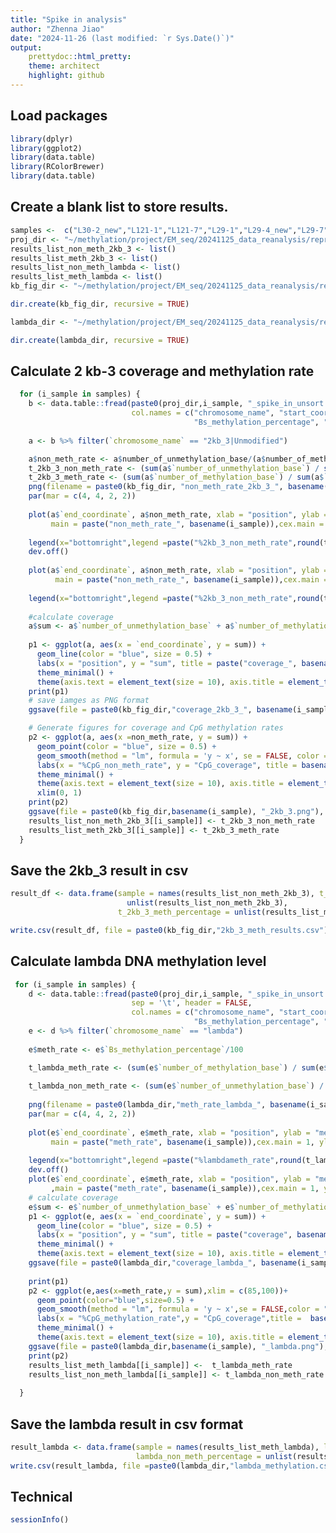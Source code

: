 ```yaml
---
title: "Spike in analysis"
author: "Zhenna Jiao"
date: "2024-11-26 (last modified: `r Sys.Date()`)"
output: 
    prettydoc::html_pretty:
    theme: architect
    highlight: github
---
```

## Load packages 

```r
library(dplyr)
library(ggplot2)
library(data.table)
library(RColorBrewer)
library(data.table)
```
## Create a blank list to store results.

```r
samples <-  c("L30-2_new","L121-1","L121-7","L29-1","L29-4_new","L29-7")
proj_dir <- "~/methylation/project/EM_seq/20241125_data_reanalysis/reprocessing/smaple_30x_data_202412/results/08_spikein_call_meth/"
results_list_non_meth_2kb_3 <- list()
results_list_meth_2kb_3 <- list()
results_list_non_meth_lambda <- list()
results_list_meth_lambda <- list()
kb_fig_dir <- "~/methylation/project/EM_seq/20241125_data_reanalysis/reprocessing/smaple_30x_data_202412/results/05_spikein_QC/fig_2kb_3/"

dir.create(kb_fig_dir, recursive = TRUE)

lambda_dir <- "~/methylation/project/EM_seq/20241125_data_reanalysis/reprocessing/smaple_30x_data_202412/results/05_spikein_QC/fig_lambda/"

dir.create(lambda_dir, recursive = TRUE)
```
## Calculate 2 kb-3 coverage and methylation rate

```r
  for (i_sample in samples) {
    b <- data.table::fread(paste0(proj_dir,i_sample, "_spike_in_unsort.bismark.cov.gz"), sep = '\t', header = FALSE, 
                           col.names = c("chromosome_name", "start_coordinate", "end_coordinate", 
                                         "Bs_methylation_percentage", "number_of_methylation_base", "number_of_unmethylation_base"))
    
    a <- b %>% filter(`chromosome_name` == "2kb_3|Unmodified")

    a$non_meth_rate <- a$number_of_unmethylation_base/(a$number_of_methylation_base+a$number_of_unmethylation_base)
    t_2kb_3_non_meth_rate <- (sum(a$`number_of_unmethylation_base`) / sum(a$`number_of_methylation_base` + a$number_of_unmethylation_base)) 
    t_2kb_3_meth_rate <- (sum(a$`number_of_methylation_base`) / sum(a$`number_of_unmethylation_base` + a$`number_of_methylation_base`)) 
    png(filename = paste0(kb_fig_dir, "non_meth_rate_2kb_3_", basename(i_sample), ".png"),width = 800, height = 600)
    par(mar = c(4, 4, 2, 2))
    
    plot(a$`end_coordinate`, a$non_meth_rate, xlab = "position", ylab = "non_meth_rate", type = "p",
         main = paste("non_meth_rate_", basename(i_sample)),cex.main = 1, ylim = c(0.1, 1),col="blue",cex=0.5)
    
    legend(x="bottomright",legend =paste("%2kb_3_non_meth_rate",round(t_2kb_3_non_meth_rate,2),"%\n"),bty = "n")
    dev.off()
    
    plot(a$`end_coordinate`, a$non_meth_rate, xlab = "position", ylab = "non_meth_rate", type = "p",
          main = paste("non_meth_rate_", basename(i_sample)),cex.main = 1, ylim = c(0.1, 1),col="blue",cex=0.5)
    
    legend(x="bottomright",legend =paste("%2kb_3_non_meth_rate",round(t_2kb_3_non_meth_rate,2),"%\n"),bty = "n")
    
    #calculate coverage
    a$sum <- a$`number_of_unmethylation_base` + a$`number_of_methylation_base`
    
    p1 <- ggplot(a, aes(x = `end_coordinate`, y = sum)) +
      geom_line(color = "blue", size = 0.5) +
      labs(x = "position", y = "sum", title = paste("coverage_", basename(i_sample))) +
      theme_minimal() + 
      theme(axis.text = element_text(size = 10), axis.title = element_text(size = 12))
    print(p1)
    # save iamges as PNG format
    ggsave(file = paste0(kb_fig_dir,"coverage_2kb_3_", basename(i_sample), ".png"),plot = p1, width = 6, height = 4)

    # Generate figures for coverage and CpG methylation rates 
    p2 <- ggplot(a, aes(x =non_meth_rate, y = sum)) +
      geom_point(color = "blue", size = 0.5) +
      geom_smooth(method = "lm", formula = 'y ~ x', se = FALSE, color = "red", span = 0.9) +
      labs(x = "%CpG_non_meth_rate", y = "CpG_coverage", title = basename(i_sample)) +
      theme_minimal() + 
      theme(axis.text = element_text(size = 10), axis.title = element_text(size = 12)) +
      xlim(0, 1)
    print(p2)
    ggsave(file = paste0(kb_fig_dir,basename(i_sample), "_2kb_3.png"), plot = p2, width = 6, height = 4)
    results_list_non_meth_2kb_3[[i_sample]] <- t_2kb_3_non_meth_rate
    results_list_meth_2kb_3[[i_sample]] <- t_2kb_3_meth_rate
  }
```
## Save the 2kb_3 result in csv

```r
result_df <- data.frame(sample = names(results_list_non_meth_2kb_3), t_2kb_3_non_meth_percentage =
                          unlist(results_list_non_meth_2kb_3),
                        t_2kb_3_meth_percentage = unlist(results_list_meth_2kb_3))

write.csv(result_df, file = paste0(kb_fig_dir,"2kb_3_meth_results.csv"), row.names = FALSE)
```
## Calculate lambda DNA methylation level 

```r
 for (i_sample in samples) {
    d <- data.table::fread(paste0(proj_dir,i_sample, "_spike_in_unsort.bismark.cov.gz"),
                           sep = '\t', header = FALSE, 
                           col.names = c("chromosome_name", "start_coordinate", "end_coordinate", 
                                         "Bs_methylation_percentage", "number_of_methylation_base", "number_of_unmethylation_base"))
    e <- d %>% filter(`chromosome_name` == "lambda") 
    
    e$meth_rate <- e$`Bs_methylation_percentage`/100

    t_lambda_meth_rate <- (sum(e$`number_of_methylation_base`) / sum(e$`number_of_unmethylation_base` +
                                                                       e$`number_of_methylation_base`)) * 100
    t_lambda_non_meth_rate <- (sum(e$`number_of_unmethylation_base`) / sum(e$`number_of_unmethylation_base` +
                                                                       e$`number_of_methylation_base`)) * 100
    png(filename = paste0(lambda_dir,"meth_rate_lambda_", basename(i_sample), ".png"), width = 800, height = 600)                     
    par(mar = c(4, 4, 2, 2))
    
    plot(e$`end_coordinate`, e$meth_rate, xlab = "position", ylab = "meth_rate", type = "p",
         main = paste("meth_rate", basename(i_sample)),cex.main = 1, ylim = c(0.1, 1),col="blue",cex=0.5)
    
    legend(x="bottomright",legend =paste("%lambdameth_rate",round(t_lambda_meth_rate,2),"%\n"),bty = "n")
    dev.off()
    plot(e$`end_coordinate`, e$meth_rate, xlab = "position", ylab = "meth_rate", type = "p"
         ,main = paste("meth_rate", basename(i_sample)),cex.main = 1, ylim = c(0.1, 1),col="blue",cex=0.5) 
    # calculate coverage
    e$sum <- e$`number_of_unmethylation_base` + e$`number_of_methylation_base`
    p1 <- ggplot(e, aes(x = `end_coordinate`, y = sum)) +
      geom_line(color = "blue", size = 0.5) +
      labs(x = "position", y = "sum", title = paste("coverage", basename(i_sample))) +
      theme_minimal() + 
      theme(axis.text = element_text(size = 10), axis.title = element_text(size = 12))
    ggsave(file = paste0(lambda_dir,"coverage_lambda_", basename(i_sample), ".png"),plot = p1, width = 6, height = 4)
                    
    print(p1)
    p2 <- ggplot(e,aes(x=meth_rate,y = sum),xlim = c(85,100))+
      geom_point(color="blue",size=0.5) +
      geom_smooth(method = "lm", formula = 'y ~ x',se = FALSE,color = "red") +
      labs(x = "%CpG_methylation_rate",y = "CpG_coverage",title =  basename(i_sample)) +
      theme_minimal() + 
      theme(axis.text = element_text(size = 10), axis.title = element_text(size = 12))
    ggsave(file = paste0(lambda_dir,basename(i_sample), "_lambda.png"),plot = p2, width = 6, height = 4)
    print(p2)
    results_list_meth_lambda[[i_sample]] <-  t_lambda_meth_rate
    results_list_non_meth_lambda[[i_sample]] <- t_lambda_non_meth_rate
    
  }
```
## Save the lambda result in csv format

```r
result_lambda <- data.frame(sample = names(results_list_meth_lambda), lambda_meth_percentage = unlist(results_list_meth_lambda),
                            lambda_non_meth_percentage = unlist(results_list_non_meth_lambda))
write.csv(result_lambda, file =paste0(lambda_dir,"lambda_methylation.csv"),row.names = FALSE)
```
## Technical

```r
sessionInfo()
```
